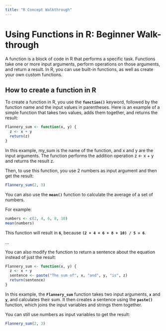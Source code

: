 ```yaml
---
title: "R Concept Walkthrough"
---
```


# Using Functions in R: Beginner Walk-through

A function is a block of code in R that performs a specific task. Functions take one or more input arguments, perform operations on those arguments, and return a result. In R, you can use built-in functions, as well as create your own custom functions.

## **How to create a function in R**

To create a function in R, you use the **`function()`** keyword, followed by the function name and the input values in parentheses. Here is an example of a simple function that takes two values, adds them together, and returns the result:

```r
Flannery_sum <- function(x, y) {
  z <- x + y
  return(z)
}
```

In this example, my_sum is the name of the function, and x and y are the input arguments. The function performs the addition operation z \<- x + y and returns the result z.

Then, to use this function, you use 2 numbers as input argument and then get the result:

```r
Flannery_sum(2, 3)

```

You can also use the **`mean()`** function to calculate the average of a set of numbers.

For example:

```r
numbers <- c(2, 4, 6, 8, 10)
mean(numbers)
```

This function will result in **`6`**, because **`(2 + 4 + 6 + 8 + 10) / 5 = 6`**.

...

You can also modify the function to return a sentence about the equation instead of just the result:

```r
Flannery_sum <- function(x, y) {
  z <- x + y
  sentence <- paste("The sum of", x, "and", y, "is", z)
  return(sentence)
}
```

In this example, the **`Flannery_sum`** function takes two input arguments, **`x`** and **`y`**, and calculates their sum. It then creates a sentence using the **`paste()`** function, which joins the input variables and strings them together.

You can still use numbers as input variables to get the result:

```r
Flannery_sum(2, 3)
```
